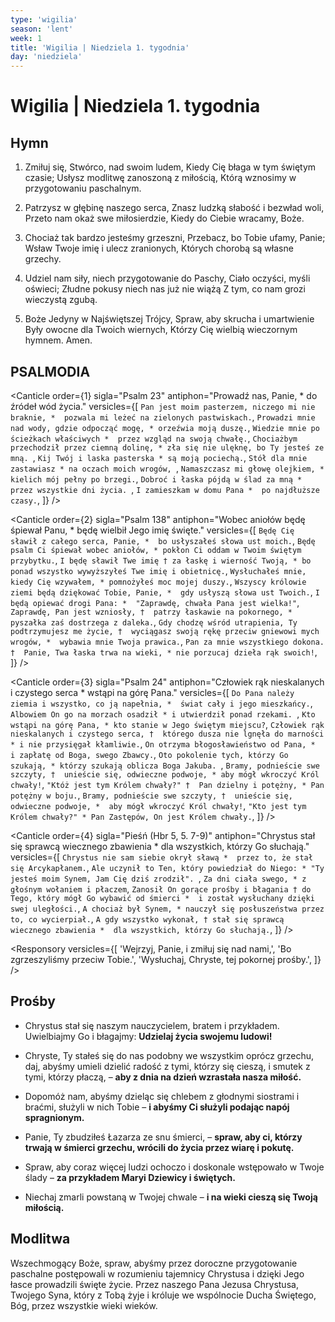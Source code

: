```yaml
---
type: 'wigilia'
season: 'lent'
week: 1
title: 'Wigilia | Niedziela 1. tygodnia'
day: 'niedziela'
---
```


# Wigilia | Niedziela 1. tygodnia

<OpeningVersicle />

## Hymn

1. Zmiłuj się, Stwórco, nad swoim ludem,
   Kiedy Cię błaga w tym świętym czasie;
   Usłysz modlitwę zanoszoną z miłością,
   Którą wznosimy w przygotowaniu paschalnym.

2. Patrzysz w głębinę naszego serca,
   Znasz ludzką słabość i bezwład woli,
   Przeto nam okaż swe miłosierdzie,
   Kiedy do Ciebie wracamy, Boże.

3. Chociaż tak bardzo jesteśmy grzeszni,
   Przebacz, bo Tobie ufamy, Panie;
   Wsław Twoje imię i ulecz zranionych,
   Których chorobą są własne grzechy.

4. Udziel nam siły, niech przygotowanie do Paschy,
   Ciało oczyści, myśli oświeci;
   Złudne pokusy niech nas już nie wiążą
   Z tym, co nam grozi wieczystą zgubą.

5. Boże Jedyny w Najświętszej Trójcy,
   Spraw, aby skrucha i umartwienie
   Były owocne dla Twoich wiernych,
   Którzy Cię wielbią wieczornym hymnem. Amen.

## PSALMODIA

<Canticle
  order={1}
  sigla="Psalm 23"
  antiphon="Prowadź nas, Panie, * do źródeł wód życia."
  versicles={[
    `Pan jest moim pasterzem, niczego mi nie braknie, * 
pozwala mi leżeć na zielonych pastwiskach.`,
    `Prowadzi mnie nad wody, gdzie odpocząć mogę, *
orzeźwia moją duszę.`,
    `Wiedzie mnie po ścieżkach właściwych * 
przez wzgląd na swoją chwałę.`,
    `Chociażbym przechodził przez ciemną dolinę, *
zła się nie ulęknę, bo Ty jesteś ze mną. `,
    `Kij Twój i laska pasterska *
są moją pociechą.`,
    `Stół dla mnie zastawiasz *
na oczach moich wrogów, `,
    `Namaszczasz mi głowę olejkiem, * 
kielich mój pełny po brzegi.`,
    `Dobroć i łaska pójdą w ślad za mną *
przez wszystkie dni życia. `,
    `I zamieszkam w domu Pana * 
po najdłuższe czasy.`,
  ]}
/>

<Canticle
  order={2}
  sigla="Psalm 138"
  antiphon="Wobec aniołów będę śpiewał Panu, * będę wielbił Jego imię święte."
  versicles={[
    `Będę Cię sławił z całego serca, Panie, * 
bo usłyszałeś słowa ust moich.`,
    `Będę psalm Ci śpiewał wobec aniołów, *
pokłon Ci oddam w Twoim świętym przybytku.`,
    `I będę sławił Twe imię †
za łaskę i wierność Twoją, *
bo ponad wszystko wywyższyłeś Twe imię i obietnicę.`,
    `Wysłuchałeś mnie, kiedy Cię wzywałem, *
pomnożyłeś moc mojej duszy.`,
    `Wszyscy królowie ziemi będą dziękować Tobie, Panie, * 
gdy usłyszą słowa ust Twoich.`,
    `I będą opiewać drogi Pana: * 
"Zaprawdę, chwała Pana jest wielka!"`,
    `Zaprawdę, Pan jest wzniosły, † 
patrzy łaskawie na pokornego, * 
pyszałka zaś dostrzega z daleka.`,
    `Gdy chodzę wśród utrapienia, Ty podtrzymujesz me życie, † 
wyciągasz swoją rękę przeciw gniewowi mych wrogów, * 
wybawia mnie Twoja prawica.`,
    `Pan za mnie wszystkiego dokona. † 
Panie, Twa łaska trwa na wieki, *
 nie porzucaj dzieła rąk swoich!`,
  ]}
/>

<Canticle
  order={3}
  sigla="Psalm 24"
  antiphon="Człowiek rąk nieskalanych i czystego serca * wstąpi na górę Pana."
  versicles={[
    `Do Pana należy ziemia i wszystko, co ją napełnia, * 
świat cały i jego mieszkańcy.`,
    `Albowiem On go na morzach osadził *
i utwierdził ponad rzekami. `,
    `Kto wstąpi na górę Pana, *
kto stanie w Jego świętym miejscu?`,
    `Człowiek rąk nieskalanych i czystego serca, † 
którego dusza nie lgnęła do marności *
i nie przysięgał kłamliwie.`,
    `On otrzyma błogosławieństwo od Pana, * 
i zapłatę od Boga, swego Zbawcy.`,
    `Oto pokolenie tych, którzy Go szukają, *
którzy szukają oblicza Boga Jakuba. `,
    `Bramy, podnieście swe szczyty, † 
unieście się, odwieczne podwoje, *
aby mógł wkroczyć Król chwały!`,
    `"Któż jest tym Królem chwały?" † 
Pan dzielny i potężny, *
Pan potężny w boju.`,
    `Bramy, podnieście swe szczyty, † 
unieście się, odwieczne podwoje, * 
aby mógł wkroczyć Król chwały!`,
    `"Kto jest tym Królem chwały?" *
Pan Zastępów, On jest Królem chwały.`,
  ]}
/>

<Canticle
  order={4}
  sigla="Pieśń (Hbr 5, 5. 7-9)"
  antiphon="Chrystus stał się sprawcą wiecznego zbawienia * dla wszystkich, którzy Go słuchają."
  versicles={[
    `Chrystus nie sam siebie okrył sławą * 
przez to, że stał się Arcykapłanem.`,
    `Ale uczynił to Ten, który powiedział do Niego: *
"Ty jesteś moim Synem, Jam Cię dziś zrodził". `,
    `Za dni ciała swego, *
z głośnym wołaniem i płaczem`,
    `Zanosił On gorące prośby i błagania †
do Tego, który mógł Go wybawić od śmierci * 
i został wysłuchany dzięki swej uległości.`,
    `A chociaż był Synem, *
nauczył się posłuszeństwa przez to, co wycierpiał.`,
    `A gdy wszystko wykonał, †
stał się sprawcą wiecznego zbawienia * 
dla wszystkich, którzy Go słuchają.`,
  ]}
/>

<Passage
  sigla="2 Kor 6, 1-4a"
  passage="Napominamy was, abyście nie przyjmowali na próżno łaski Bożej. Mówi bowiem Pismo: W czasie pomyślnym wysłuchałem ciebie, w dniu zbawienia przyszedłem ci z pomocą. Oto teraz czas upragniony, oto teraz dzień zbawienia. Nie dając nikomu sposobności do zgorszenia, aby nie wyszydzono naszej posługi, przez wszystko okazujmy się sługami Boga."
/>

<Responsory
  versicles={[
    'Wejrzyj, Panie, i zmiłuj się nad nami,',
    'Bo zgrzeszyliśmy przeciw Tobie.',
    'Wysłuchaj, Chryste, tej pokornej prośby.',
  ]}
/>

<Magnificat antiphon="Nie samym chlebem żyje człowiek, * lecz każdym słowem, / które pochodzi z ust Bożych." />

## Prośby

- Chrystus stał się naszym nauczycielem, bratem i przykładem. Uwielbiajmy Go i błagajmy: **Udzielaj życia swojemu ludowi!**

- Chryste, Ty stałeś się do nas podobny we wszystkim oprócz grzechu, daj, abyśmy umieli dzielić radość z tymi, którzy się cieszą, i smutek z tymi, którzy płaczą, – **aby z dnia na dzień wzrastała nasza miłość.**

- Dopomóż nam, abyśmy dzieląc się chlebem z głodnymi siostrami i braćmi, służyli w nich Tobie – **i abyśmy Ci służyli podając napój spragnionym.**

- Panie, Ty zbudziłeś Łazarza ze snu śmierci, – **spraw, aby ci, którzy trwają w śmierci grzechu, wrócili do życia przez wiarę i pokutę.**

- Spraw, aby coraz więcej ludzi ochoczo i doskonale wstępowało w Twoje ślady – **za przykładem Maryi Dziewicy i świętych.**

- Niechaj zmarli powstaną w Twojej chwale – **i na wieki cieszą się Twoją miłością.**

<CustomIntercessions />

<KyrieEleison />

<LordsPrayer />

## Modlitwa

Wszechmogący Boże, spraw, abyśmy przez doroczne przygotowanie paschalne postępowali w rozumieniu tajemnicy Chrystusa i dzięki Jego łasce prowadzili święte życie. Przez naszego Pana Jezusa Chrystusa, Twojego Syna, który z Tobą żyje i króluje we wspólnocie Ducha Świętego, Bóg, przez wszystkie wieki wieków.

<Amen />

<BlessingAndConcludingVersicle />

<SalveRegina />
